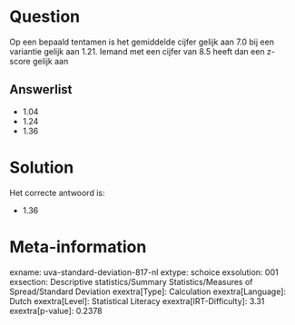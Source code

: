 Question
========

Op een bepaald tentamen is het gemiddelde cijfer gelijk aan 7.0 bij een
variantie gelijk aan 1.21. Iemand met een cijfer van 8.5 heeft dan een
z-score gelijk aan

Answerlist
----------

* 1.04
* 1.24
* 1.36

Solution
========

Het correcte antwoord is: 

* 1.36

Meta-information
================
exname: uva-standard-deviation-817-nl
extype: schoice
exsolution: 001
exsection: Descriptive statistics/Summary Statistics/Measures of Spread/Standard Deviation
exextra[Type]: Calculation
exextra[Language]: Dutch
exextra[Level]: Statistical Literacy
exextra[IRT-Difficulty]: 3.31
exextra[p-value]: 0.2378
